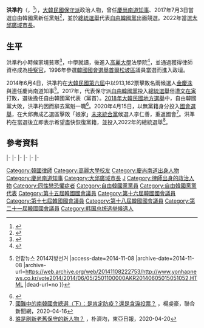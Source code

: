 {{Infobox_President
| name = 洪準杓
| original_name = {{lang|ko|홍준표}}
| image = [[File:Shinzō_Abe_and_Hong_Jun-pyo_at_the_Japanese_Prime_Minister's_Office_(cropped).jpg|200px]]
| office = [[File:Flag_of_Daegu.svg|22px]] 第35任[[大邱廣域市長|大邱廣域市長]]
| premier = 
| term_start = 2022年7月1日
| term_end =
| predecessor = [[權泳臻|權泳臻]]
| successor = 
| office1 = {{flagicon|South Korea}} 第15－18、21屆[[韓國國會|韓國國會]]議員
| term_start1 = 2020年5月31日
| term_end1   = 2022年4月29日
| constituency1 = [[大邱廣域市|大邱廣域市]][[壽城區|壽城區]]乙
| predecessor1 = [[朱豪英|朱豪英]]
| successor1  = {{lk|李仁善|이인선 (1959년)}}
| term_start2 = 2001年10月26日
| term_end2  = 2012年5月29日
| constituency2 = [[首爾特別市|首爾特別市]][[東大門區|東大門區]]乙
| predecessor2 = 金榮龜
| successor2  = 閔丙梪
| term_start3 = 1996年5月30日
| term_end3  = 1999年3月9日
| constituency3 = [[首爾特別市|首爾特別市]][[松坡區|松坡區]]甲
| predecessor3 = 曹淳煥
| successor3  = [[李會昌|李會昌]]
| office4  = [[File:Flag_of_South_Gyeongsang_Province.svg|22px]] 第33－34任[[慶尚南道知事|慶尚南道知事]]
| term_start4 =2012年12月20日
| term_end4 =2017年4月9日
| predecessor4 =[[金斗官|金斗官]]
| successor4 = [[金慶洙|金慶洙]]
| office5    ={{LKP}}第2任黨代表
| term_start5 = 2017年7月3日
| term_end5   = 2018年6月14日
| predecessor5= {{link-ko|李貞鉉|이정현_(정치인)}}
| successor5= [[黃教安|黃教安]]
| birth_date = {{birth date and age|1954|12|5}}
| birth_place = {{KOR}}[[慶尚南道|慶尚南道]][[昌寧郡|昌寧郡]]{{link-ko|南旨邑|남지읍}}
| residence   = {{KOR}}[[首爾市|首爾市]][[松坡區|松坡區]]{{link-ko|蠶室洞|잠실동}}
| native_place = 
| spouse = 李純森（{{lang|ko|이순삼}}）
| marriage_date =
| children = 2
| religion = [[基督教|基督教]]
| party = {{PPP}}
| alma_mater = [[高麗大學|高麗大學]]法学院行政學學士
}}

'''洪準杓'''（{{lang-ko|'''홍준표'''}}，{{bd|1954年|12月5日|catIdx=홍준표}}<ref name=li>{{Cite web |url=http://www.gnnews.co.kr/news/articleView.html?idxno=155726 |title=오뚝이 '홍준표' 고향서 부활하다 |access-date=2014-11-08 |archive-date=2020-08-04 |archive-url=https://web.archive.org/web/20200804165323/http://www.gnnews.co.kr/news/articleView.html?idxno=155726 |dead-url=no }}</ref>），[[大韓民國|大韓民國]][[保守派|保守派]]政治人物，曾任[[慶尚南道知事|慶尚南道知事]]、2017年7月3日當選自由韓國黨新任黨魁<ref>{{Cite web |url = https://global.udn.com/global_vision/story/8663/2569647 |title = 大選假爆料醜聞：南韓國民的黨瀕臨「滅黨危機」 |author = 楊虔豪 |date = 2017年7月7日 |publisher = 轉角國際 |language = 中文 |accessdate = 2017年7月7日 |archive-date = 2018年6月18日 |archive-url = https://web.archive.org/web/20180618075343/https://global.udn.com/global_vision/story/8663/2569647 |dead-url = no }}</ref>，並於[[2017年大韓民國總統選舉|總統選舉]]代表[[自由韓國黨|自由韓國黨]]出面競選。2022年當選[[大邱廣域市長|大邱廣域市長]]。

==生平==
洪準杓小時候家境貧寒<ref>{{Cite web|url=http://www.dailymotion.com/video/ksSVG4OMlTLzuOnsTYG|title=guodian.E02.170613_01 - Dailymotion影片|accessdate=2017-06-16|date=2017-06-14|work=Dailymotion|language=en-US|archive-date=2020-05-07|archive-url=https://web.archive.org/web/20200507161322/https://www.dailymotion.com/video/ksSVG4OMlTLzuOnsTYG|dead-url=no}}</ref>，中學就讀{{link-ko|嶺南高等學校|영남고등학교}}，後進入[[高麗大學|高麗大學]]法學院<ref>{{Cite web |url=http://www.chungnam.net/anhj/content.do?mnu_cd=PRGMENU00004 |title=살아온 날들 - 충남도지사 홍준표 |access-date=2014-11-08 |archive-date=2016-03-06 |archive-url=https://web.archive.org/web/20160306053450/http://www.chungnam.net/anhj/content.do?mnu_cd=PRGMENU00004 |dead-url=no }}</ref>，並通過{{link-ko|韓國律師資格考試|사법시험 (대한민국)|律師資格考試}}獲得律師資格成為[[檢察官|檢察官]]，1996年參選[[韓國國會|韓國國會]][[大韓民國第15屆國會議員選舉|選舉]][[首爾|首爾]][[松坡區|松坡區]]議員當選而進入政壇。

2014年6月4日，洪準杓在[[大韓民國第六屆地方選舉|大韓民國第六屆]]{{link-ko|大韓民國第六屆廣域地方自治團體長選舉|대한민국 제6회 지방 선거 광역자치단체장|廣域地方自治團體長選舉}}中以913,162票擊敗名兩候選人[[金慶洙|金慶洙]]與{{link-ko|姜炳基|강병기}}連任慶尚南道知事<ref>{{Cite web |url=http://www.yonhapnews.co.kr/vote2014/2014/06/05/2501100000AKR20140605015051052.HTML |title=지역별뉴스(경남) {{!}} 연합뉴스 2014지방선거 |access-date=2014-11-08 |archive-date=2014-11-08 |archive-url=https://web.archive.org/web/20141108222753/http://www.yonhapnews.co.kr/vote2014/2014/06/05/2501100000AKR20140605015051052.HTML |dead-url=no }}</ref>。2017年，代表保守派[[自由韓國黨|自由韓國黨]]投入[[2017年大韓民國總統選舉|總統選舉]]但遭[[文在寅|文在寅]]打敗，選後擔任自由韓國黨代表（黨首）。[[2018年大韓民國地方選舉|2018年大韓民國地方選舉]]中，自由韓國黨大敗，洪準杓因而辭去黨魁一職<ref>{{cite news|title= 韓地方選舉保守陣營慘敗 兩位在野黨黨首宣布辭職|author= |newspaper= 新浪網|date= 2018-06-14|url= http://news.sina.com.tw/article/20180614/27189348.html|accessdate= 2018-06-15|archive-url= https://web.archive.org/web/20180615191129/http://news.sina.com.tw/article/20180614/27189348.html|archive-date= 2018-06-15|dead-url= yes}}</ref>。2020年4月15日，以無黨籍身分投入[[2020年大韓民國國會選舉|國會選舉]]，在大邱壽成乙選區擊敗「娘家」[[未來統合黨|未來統合黨]]候選人李仁善，重返國會<ref>[https://global.udn.com/global_vision/story/8663/4497090 國難中的南韓國會總選（下）：是肯定防疫？還是含淚投票？] {{Wayback|url=https://global.udn.com/global_vision/story/8663/4497090 |date=20200420140154 }}，楊虔豪，聯合新聞網，2020-04-16</ref>。洪準杓在當選後立即表示希望盡快恢復黨籍，並投入2022年的總統選舉<ref>[http://www.donga.com/tw/east/article/all/20200420/2042070/1/%E8%AA%B0%E6%98%AF%E5%88%B7%E6%96%B0%E8%80%81%E8%88%8A%E4%BF%9D%E5%AE%88%E7%9A%84%E6%96%B0%E4%BA%BA%E7%89%A9%EF%BC%9F 誰是刷新老舊保守的新人物？] {{Wayback|url=http://www.donga.com/tw/east/article/all/20200420/2042070/1/%E8%AA%B0%E6%98%AF%E5%88%B7%E6%96%B0%E8%80%81%E8%88%8A%E4%BF%9D%E5%AE%88%E7%9A%84%E6%96%B0%E4%BA%BA%E7%89%A9%EF%BC%9F |date=20200507161346 }}，朴濟均，東亞日報，2020-04-20</ref>。

==參考資料==
{{reflist}}

{{start box}}
{{P-post|韓國}}
{{s-before|[[安商守|安商守]]}}
{{s-title|[[大國家黨|大國家黨]]黨代表|2011年7月4日－2011年12月9日}}
{{s-after|[[朴槿惠|朴槿惠]]}}
|-
{{s-before|[[李貞鉉|李貞鉉]]、[[鄭宇澤|鄭宇澤]]、[[印明鎮|印明鎮]]、鄭宇澤}}
{{s-title|[[自由韓國黨|自由韓國黨]]黨代表|2017年7月3日－2018年6月14日}}
{{s-after|{{link-ko|金聖泰|김성태 (1958년)}}、[[金秉准|金秉准]]（{{small|代理}}）<br>[[黃教安|黃教安]]（{{small|正任}}）}}
|-
{{s-gov}}
{{s-before|[[曹淳煥|曹淳煥]]}}
{{s-title|[[韓國國會|韓國國會]]{{link-ko|首爾松坡區國會議員|서울 송파구의 국회의원|首爾松坡區議員甲}}|1996年5月30日－1999年3月9日}}
{{s-after|[[李會昌|李會昌]]}}
|-
{{s-before|{{link-ko|金榮龜|김영구 (1940년)}}}}
{{s-title|[[韓國國會|韓國國會]]{{link-ko|首爾東大門區國會議員|서울 동대문구의 국회의원|首爾東大門區議員乙}}|2001年10月26日－2012年5月29日}}
{{s-after|{{link-ko|閔丙梪|민병두}}}}
|-
{{s-before|[[朱豪英|朱豪英]]}}
{{s-title|[[韓國國會|韓國國會]]{{link-ko|大邱壽城區國會議員|수성구 을|大邱壽城區國會議員乙}}|2020年5月30日－現任}}
{{s-after| {{lk|李仁善|이인선 (1959년)}}}}
|-
{{s-before|[[金斗官|金斗官]]（正任）<br>[[林采虎|林采虎]]（代理）}}
{{s-title|[[慶尚南道知事列表|慶尚南道知事]]|2012年12月20日－2017年4月9日}}
{{s-after|{{link-ko|柳淳鉉|류순현}}、韓徑浩（代理）<br>[[金慶洙|金慶洙]]（正任）}}
|-
{{s-before|[[權泳臻|權泳臻]]}}
{{s-title|[[大邱市長列表|大邱廣域市長]]|2022年7月1日－}}
{{s-after|候任}}
{{end box}} 

{{DEFAULTSORT:Hong Jun-pyo}}
[[Category:韓國律師|Category:韓國律師]]
[[Category:高麗大學校友|Category:高麗大學校友]]
[[Category:慶尚南道出身人物|Category:慶尚南道出身人物]]
[[Category:慶尚南道知事|Category:慶尚南道知事]]
[[Category:大邱廣域市長|Category:大邱廣域市長]]
[[Category:洪姓|J]]
[[Category:律師出身的政治人物|Category:律師出身的政治人物]]
[[Category:同性戀恐懼症者|Category:同性戀恐懼症者]]
[[Category:自由韓國黨黨員|Category:自由韓國黨黨員]]
[[Category:自由韓國黨黨代表|Category:自由韓國黨黨代表]]
[[Category:第十五屆韓國國會議員|Category:第十五屆韓國國會議員]]
[[Category:第十六屆韓國國會議員|Category:第十六屆韓國國會議員]]
[[Category:第十七屆韓國國會議員|Category:第十七屆韓國國會議員]]
[[Category:第十八屆韓國國會議員|Category:第十八屆韓國國會議員]]
[[Category:第二十一屆韓國國會議員|Category:第二十一屆韓國國會議員]]
[[Category:韩国总统选举候选人|Category:韩国总统选举候选人]]